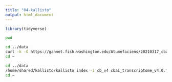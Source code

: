 ```yaml
---
title: "04-kallisto"
output: html_document
---
```


```r
library(tidyverse)
```


```bash
pwd
```

```bash
cd ../data
curl -k -O https://gannet.fish.washington.edu/Atumefaciens/20210317_cbai_trinity_RNAseq_transcriptome-v4.0/cbai_transcriptome_v4.0.fasta_trinity_out_dir/cbai_transcriptome_v4.0.fasta
cd ~
```


```bash
cd ../data
/home/shared/kallisto/kallisto index -i cb_v4 cbai_transcriptome_v4.0.fasta
cd ~
```




